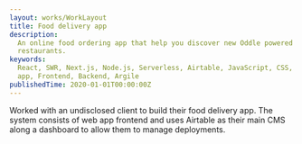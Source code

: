 ```yaml
---
layout: works/WorkLayout
title: Food delivery app
description:
  An online food ordering app that help you discover new Oddle powered
  restaurants.
keywords:
  React, SWR, Next.js, Node.js, Serverless, Airtable, JavaScript, CSS, HTML, Web
  app, Frontend, Backend, Argile
publishedTime: 2020-01-01T00:00:00Z
---
```


Worked with an undisclosed client to build their food delivery app. The system
consists of web app frontend and uses Airtable as their main CMS along a
dashboard to allow them to manage deployments.
